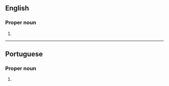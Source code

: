 ==English==
{{wikipedia}}

===Proper noun===
{{head|en|proper nouns}}

# {{place:state capital of Brazil|en|state=Minas Gerais}}

----

==Portuguese==

===Proper noun===
{{pt-proper noun|head=[[belo|Belo]] [[horizonte|Horizonte]]}}

# {{place:state capital of Brazil|pt|Belo Horizonte|state=Minas Gerais}}